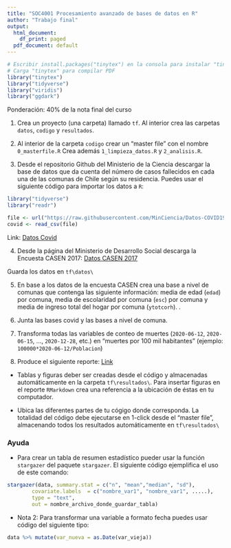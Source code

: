 ```yaml
---
title: "SOC4001 Procesamiento avanzado de bases de datos en R"
author: "Trabajo final"
output:
  html_document:
    df_print: paged
  pdf_document: default
---
```


```r
# Escribir install.packages("tinytex") en la consola para instalar "tinytex"
# Carga "tinytex" para compilar PDF
library("tinytex")
library("tidyverse")
library("viridis")
library("ggdark")
```

Ponderación: 40% de la nota final del curso


1) Crea un proyecto (una carpeta) llamado `tf`. Al interior crea las carpetas `datos`, `codigo` y  `resultados`.  


2) Al interior de la carpeta `codigo` crear un "master file" con el nombre `0_masterfile.R` Crea además `1_limpieza_datos.R` y `2_analisis.R`. 


3) Desde el repositorio Github del Ministerio de la Ciencia descargar la base de datos que da cuenta del número de casos fallecidos en cada una de las comunas de Chile según su residencia. Puedes usar el siguiente código para importar los datos a `R`:

```r
library("tidyverse")
library("readr")

file <- url("https://raw.githubusercontent.com/MinCiencia/Datos-COVID19/master/output/producto38/CasosFallecidosPorComuna.csv")
covid <- read_csv(file)
```
Link: [Datos Covid](https://github.com/MinCiencia/Datos-COVID19/blob/master/output/producto38/CasosFallecidosPorComuna.csv)


4) Desde la página del Ministerio de Desarrollo Social descarga la Encuesta CASEN 2017: [Datos CASEN 2017](http://observatorio.ministeriodesarrollosocial.gob.cl/encuesta-casen-2017#basedatos)

Guarda los datos en `tf\datos\`

5) En base a los datos de la encuesta CASEN crea una base a nivel de comunas que contenga las siguiente información: media de edad (`edad`)  por comuna, media de escolaridad por comuna (`esc`) por comuna y media de ingreso total del hogar por comuna (`ytotcorh`). . 

6) Junta las bases covid y las bases a nivel de comuna. 

7) Transforma todas las variables de conteo de muertes (`2020-06-12`, `2020-06-15`, ..., `2020-12-28`, etc.) en "muertes por 100 mil habitantes" (ejemplo: `100000*2020-06-12/Poblacion`)

8) Produce el siguiente reporte: [Link](https://github.com/mebucca/dar_soc4001/blob/master/homework/tf_reporte.docx)


 - Tablas y figuras deber ser creadas desde el código y almacenadas automáticamente en la carpeta `tf\resultados\`. Para insertar figuras en el reporte `RMarkdown` crea una referencia a la ubicación de éstas en tu computador.
 
 - Ubica las diferentes partes de tu cógigo donde corresponda. La totalidad del código debe ejecutarse en 1-click desde el "master file", almacenando todos los resultados automáticamente en `tf\resultados\`


### Ayuda

- Para crear un tabla de resumen estadístico pueder usar la función `stargazer` del paquete `stargazer`. El siguiente código ejemplifica el uso de este comando:

```r
stargazer(data, summary.stat = c("n", "mean","median", "sd"), 
		covariate.labels  = c("nombre_var1", "nombre_var1", .....), 
		type = "text",
		out = nombre_archivo_donde_guardar_tabla)
```

- Nota 2: Para transformar una variable a formato fecha puedes usar código del siguiente tipo:

```r
data %>% mutate(var_nueva = as.Date(var_vieja))
```
